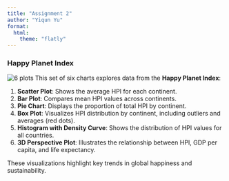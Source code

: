 ```yaml
---
title: "Assignment 2"
author: "Yiqun Yu"
format: 
  html:
    theme: "flatly"
---
```


### Happy Planet Index

![6 plots](assignment2.png) This set of six charts explores data from the **Happy Planet Index**:

1.  **Scatter Plot**: Shows the average HPI for each continent.
2.  **Bar Plot**: Compares mean HPI values across continents.
3.  **Pie Chart**: Displays the proportion of total HPI by continent.
4.  **Box Plot**: Visualizes HPI distribution by continent, including outliers and averages (red dots).
5.  **Histogram with Density Curve**: Shows the distribution of HPI values for all countries.
6.  **3D Perspective Plot**: Illustrates the relationship between HPI, GDP per capita, and life expectancy.

These visualizations highlight key trends in global happiness and sustainability.
